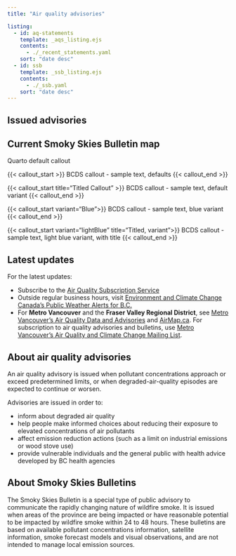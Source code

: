 ```yaml
---
title: "Air quality advisories"

listing:
  - id: aq-statements
    template: _aqs_listing.ejs
    contents:
      - ./_recent_statements.yaml
    sort: "date desc"
  - id: ssb
    template: _ssb_listing.ejs
    contents:
      - ./_ssb.yaml
    sort: "date desc"
---
```


## Issued advisories

::: {#aq-statements}
:::


## Current Smoky Skies Bulletin map

::: {#ssb}
:::

::: {.callout-note}
Quarto default callout
:::

{{< callout_start >}}
BCDS callout - sample text, defaults
{{< callout_end >}}


{{< callout_start title="Titled Callout" >}}
BCDS callout - sample text, default variant
{{< callout_end >}}


{{< callout_start variant="Blue">}}
BCDS callout - sample text, blue variant
{{< callout_end >}}

{{< callout_start variant="lightBlue" title="Titled, variant">}}
BCDS callout - sample text, light blue variant, with title
{{< callout_end >}}

## Latest updates

For the latest updates:

- Subscribe to the [Air Quality Subscription Service](https://www2.gov.bc.ca/gov/content/environment/air-land-water/air/air-quality/air-advisories/air-quality-subscription-service)
- Outside regular business hours, visit [Environment and Climate Change Canada’s Public Weather Alerts for B.C.](https://weather.gc.ca/?province=bc&zoom=5&alertTableFilterProv=BC)
- For **Metro Vancouver** and the **Fraser Valley Regional District**, see [Metro Vancouver’s Air Quality Data and Advisories](https://metrovancouver.org/services/air-quality-climate-action/air-quality-data-and-advisories) and [AirMap.ca](https://gis.metrovancouver.org/maps/Air). For subscription to air quality advisories and bulletins, use [Metro Vancouver’s Air Quality and Climate Change Mailing List](https://metrovancouver.org/services/air-quality-climate-action/mailing-list).

## About air quality advisories

An air quality advisory is issued when pollutant concentrations approach or exceed predetermined limits, or when degraded-air-quality episodes are expected to continue or worsen.

Advisories are issued in order to:

- inform about degraded air quality
- help people make informed choices about reducing their exposure to elevated concentrations of air pollutants
- affect emission reduction actions (such as a limit on industrial emissions or wood stove use)
- provide vulnerable individuals and the general public with health advice developed by BC health agencies


## About Smoky Skies Bulletins

The Smoky Skies Bulletin is a special type of public advisory to communicate the rapidly changing nature of wildfire smoke. It is issued when areas of the province are being impacted or have reasonable potential to be impacted by wildfire smoke within 24 to 48 hours. These bulletins are based on available pollutant concentrations information, satellite information, smoke forecast models and visual observations, and are not intended to manage local emission sources.
